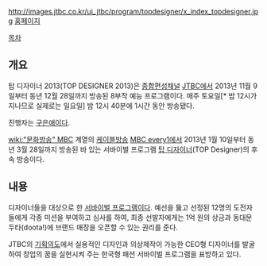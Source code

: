 http://images.jtbc.co.kr/ui_jtbc/program/topdesigner/x_index_topdesigner.jpg
[http://enter.jtbc.co.kr/topdesigner2013/ 홈페이지]

[[목차]]
== 개요 ==
탑 디자이너 2013(TOP DESIGNER 2013)은 [[종합편성채널]] [[JTBC]]에서 2013년 11월 9일부터 동년 12월 28일까지 방송된 8부작 예능 프로그램이다. 매주 토요일[* 밤 12시가 지나므로 실제로는 일요일] 밤 12시 40분에 1시간 동안 방송됐다.

진행자는 [[구은애]]이다.

[[wiki:"문화방송" MBC]] 계열의 [[케이블방송]] [[MBC every1]]에서 2013년 1월 10일부터 동년 3월 28일까지 방송된 바 있는 서바이벌 프로그램 [[탑 디자이너]](TOP Designer)의 후속 방송이다.

== 내용 ==
디자이너들을 대상으로 한 [[서바이벌 프로그램]]이다. 예선을 뚫고 선정된 12명의 도전자들에게 각종 미션을 부여하고 심사를 하여, 최종 선발자에게는 1억 원의 상금과 동대문 두타(doota!)에 브랜드 매장을 오픈할 수 있는 권리를 준다.

JTBC의 [http://home.jtbc.co.kr/Plan/PlanMean.aspx?prog_id=PR10010267&menu_id=PM10020864 기획의도]에서 실용적인 디자인과 의상제작이 가능한 CEO형 디자이너를 발굴하여 창업의 꿈을 실현시켜 주는 한국형 패션 서바이벌 프로그램을 표방하고 있다.
